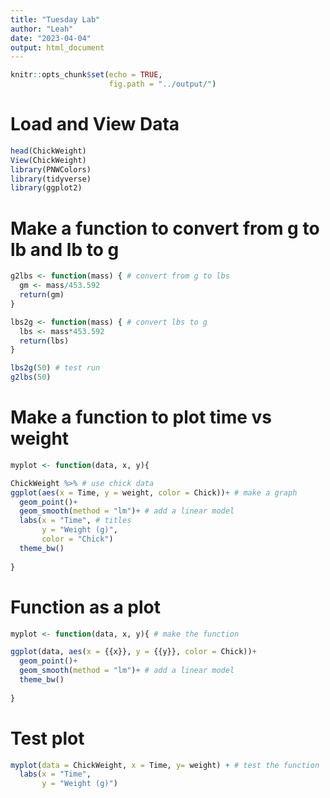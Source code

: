 ```yaml
---
title: "Tuesday Lab"
author: "Leah"
date: "2023-04-04"
output: html_document
---
```


```r
knitr::opts_chunk$set(echo = TRUE,
                      fig.path = "../output/")
```

# Load and View Data 
```r
head(ChickWeight)
View(ChickWeight)
library(PNWColors) 
library(tidyverse)
library(ggplot2)
```

# Make a function to convert from g to lb and lb to g 
```r
g2lbs <- function(mass) { # convert from g to lbs
  gm <- mass/453.592 
  return(gm)
}

lbs2g <- function(mass) { # convert lbs to g 
  lbs <- mass*453.592
  return(lbs)
}

lbs2g(50) # test run 
g2lbs(50)
```

# Make a function to plot time vs weight
```r
myplot <- function(data, x, y){

ChickWeight %>% # use chick data 
ggplot(aes(x = Time, y = weight, color = Chick))+ # make a graph 
  geom_point()+
  geom_smooth(method = "lm")+ # add a linear model
  labs(x = "Time", # titles 
       y = "Weight (g)",
       color = "Chick") 
  theme_bw()
 
}   
```


# Function as a plot #
```r
myplot <- function(data, x, y){ # make the function 

ggplot(data, aes(x = {{x}}, y = {{y}}, color = Chick))+
  geom_point()+
  geom_smooth(method = "lm")+ # add a linear model
  theme_bw()
 
}   
```

# Test plot 
```r
myplot(data = ChickWeight, x = Time, y= weight) + # test the function 
  labs(x = "Time",
       y = "Weight (g)")
```

